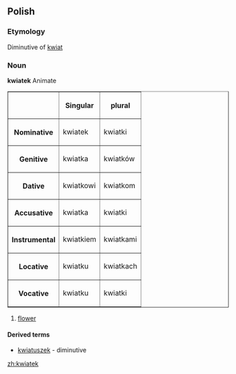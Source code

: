 ==Polish==

===Etymology===
Diminutive of [[kwiat]]

===Noun===
'''kwiatek''' Animate {{m}}
<table border=1>
<tr><th><th>Singular<th>plural</tr>
<tr><th>Nominative<td>kwiatek<td>kwiatki</tr>
<tr><th>Genitive<td>kwiatka<td>kwiatków</tr>
<tr><th>Dative<td>kwiatkowi<td>kwiatkom</tr>
<tr><th>Accusative<td>kwiatka<td>kwiatki</tr>
<tr><th>Instrumental<td>kwiatkiem<td>kwiatkami</tr>
<tr><th>Locative<td>kwiatku<td>kwiatkach</tr>
<tr><th>Vocative<td>kwiatku<td>kwiatki</tr>
</table>

# [[flower]]

====Derived terms====
*[[kwiatuszek]] - diminutive

[[zh:kwiatek]]